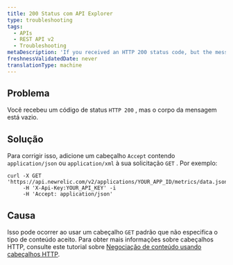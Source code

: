 ```yaml
---
title: 200 Status com API Explorer
type: troubleshooting
tags:
  - APIs
  - REST API v2
  - Troubleshooting
metaDescription: 'If you received an HTTP 200 status code, but the message body is empty, make sure you have specified an Accept header in your GET request.'
freshnessValidatedDate: never
translationType: machine
---
```


## Problema

Você recebeu um código de status `HTTP 200` , mas o corpo da mensagem está vazio.

## Solução

Para corrigir isso, adicione um cabeçalho `Accept` contendo `application/json` ou `application/xml` à sua solicitação `GET` . Por exemplo:

```
curl -X GET 'https://api.newrelic.com/v2/applications/YOUR_APP_ID/metrics/data.json'
     -H 'X-Api-Key:YOUR_API_KEY' -i
     -H 'Accept: application/json'
```

## Causa

Isso pode ocorrer ao usar um cabeçalho `GET` padrão que não especifica o tipo de conteúdo aceito. Para obter mais informações sobre cabeçalhos HTTP, consulte este tutorial sobre [Negociação de conteúdo usando cabeçalhos HTTP](https://restfulapi.net/content-negotiation/).
